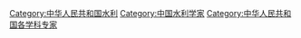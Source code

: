 [[Category:中华人民共和国水利|Category:中华人民共和国水利]]
[[Category:中国水利学家|Category:中国水利学家]]
[[Category:中华人民共和国各学科专家|Category:中华人民共和国各学科专家]]
